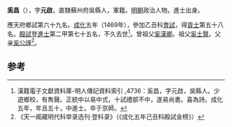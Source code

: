 '''奚昌'''（{{bd|1421年||？}}），字'''元啟'''，直隸蘇州府吳縣人，軍籍。[[明朝|明朝]]政治人物。進士出身。

應天府鄉試第六十九名。[[成化|成化]]五年（1469年），參加乙丑科[[會試|會試]]，得[[貢士|貢士]]第五十八名。[[殿試|殿試]]登[[進士|進士]]第二甲第七十五名，不久去世<ref>漢籍電子文獻資料庫-明人傳記資料索引 ,4736：奚昌，字元啟，吳縣人。少遊鄉校，有雋聲。正統中以易中式，十試禮部不中，遂易尚書。喜為詩。成化五年，年且五十，中進士。卒于京師。</ref>。曾祖父[[奚漢卿|奚漢卿]]。祖父[[奚士賢|奚士賢]]。父亲[[奚公謹|奚公謹]]<ref>《天一阁藏明代科举录选刊·登科录》（《成化五年己丑科殿試金榜》）</ref>。
	
==参考==
{{reflist}}
{{明朝人物小作品}}
{{成化五年己丑科殿試金榜}}